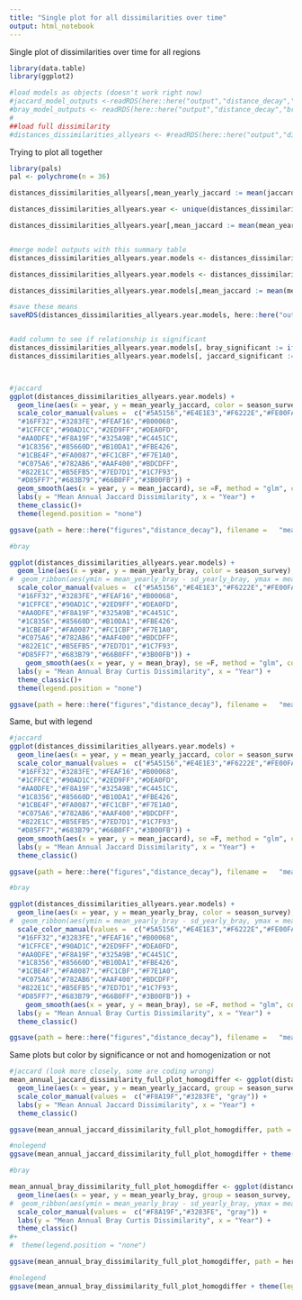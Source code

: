 ```yaml
---
title: "Single plot for all dissimilarities over time"
output: html_notebook
---
```


Single plot of dissimilarities over time for all regions

```r
library(data.table)
library(ggplot2)

#load models as objects (doesn't work right now)
#jaccard_model_outputs <-readRDS(here::here("output","distance_decay","jaccard_model_outputs.rds"))
#bray_model_outputs <- readRDS(here::here("output","distance_decay","bray_model_outputs.rds"))
#
##load full dissimilarity 
#distances_dissimilarities_allyears <- #readRDS(here::here("output","distance_decay","distances_dissimilarities_allyears.rds"))
```


Trying to plot all together
```r

library(pals)
pal <- polychrome(n = 36)

distances_dissimilarities_allyears[,mean_yearly_jaccard := mean(jaccard_dissimilarity_turnover),.(year, season_survey)][,mean_yearly_bray := mean(bray_curtis_dissimilarity_balanced),.(year, season_survey)][,sd_yearly_jaccard := sd(jaccard_dissimilarity_turnover),.(year, season_survey)][,sd_yearly_bray := sd(bray_curtis_dissimilarity_balanced),.(year, season_survey)]

distances_dissimilarities_allyears.year <- unique(distances_dissimilarities_allyears[,.(year, season_survey, season, survey, mean_yearly_jaccard, sd_yearly_jaccard, mean_yearly_bray, sd_yearly_bray)])

distances_dissimilarities_allyears.year[,mean_jaccard := mean(mean_yearly_jaccard),.(year)][,mean_bray := mean(mean_yearly_bray),.(year)]


#merge model outputs with this summary table
distances_dissimilarities_allyears.year.models <- distances_dissimilarities_allyears.year[jaccard_model_outputs, on = c("survey", "season", "season_survey")]

distances_dissimilarities_allyears.year.models <- distances_dissimilarities_allyears.year.models[bray_model_outputs, on = c("survey", "season", "season_survey")]

distances_dissimilarities_allyears.year.models[,mean_jaccard := mean(mean_yearly_jaccard),.(year)][,mean_bray := mean(mean_yearly_bray),.(year)]

#save these means
saveRDS(distances_dissimilarities_allyears.year.models, here::here("output","distance_decay","distances_dissimilarities_allyears.year.models.rds"))


#add column to see if relationship is significant
distances_dissimilarities_allyears.year.models[, bray_significant := ifelse(bray_coef_pvalue<0.05, T,F)][,homog_differ_bray := ifelse(bray_coef > 0 & bray_significant == T, "Differentiation", ifelse(bray_coef < 0 & bray_significant == T, "Homogenization", "No Significant Change"))]
distances_dissimilarities_allyears.year.models[, jaccard_significant := ifelse(jaccard_coef_pvalue<0.05, T,F)][,homog_differ_jaccard := ifelse(jaccard_coef > 0 & jaccard_significant == T, "Differentiation", ifelse(jaccard_coef < 0 & jaccard_significant == T, "Homogenization", "No Significant Change"))]



#jaccard
ggplot(distances_dissimilarities_allyears.year.models) +
  geom_line(aes(x = year, y = mean_yearly_jaccard, color = season_survey), se = F, method = "glm",size = 0.5, alpha = 0.5,  stat = "smooth") +
  scale_color_manual(values =  c("#5A5156","#E4E1E3","#F6222E","#FE00FA", 
  "#16FF32","#3283FE","#FEAF16","#B00068", 
  "#1CFFCE","#90AD1C","#2ED9FF","#DEA0FD", 
  "#AA0DFE","#F8A19F","#325A9B","#C4451C", 
  "#1C8356","#85660D","#B10DA1","#FBE426", 
  "#1CBE4F","#FA0087","#FC1CBF","#F7E1A0", 
  "#C075A6","#782AB6","#AAF400","#BDCDFF", 
  "#822E1C","#B5EFB5","#7ED7D1","#1C7F93", 
  "#D85FF7","#683B79","#66B0FF","#3B00FB")) +
  geom_smooth(aes(x = year, y = mean_jaccard), se =F, method = "glm", color  ="black") +
  labs(y = "Mean Annual Jaccard Dissimilarity", x = "Year") +
  theme_classic()+
  theme(legend.position = "none")

ggsave(path = here::here("figures","distance_decay"), filename =   "mean_annual_jaccard_dissimilarity_full_plot.jpg",  width = 8, height = 4, unit = "in")

#bray

ggplot(distances_dissimilarities_allyears.year.models) +
  geom_line(aes(x = year, y = mean_yearly_bray, color = season_survey), se = F, method = "glm",size = 0.5, alpha = 0.5,  stat  =  "smooth") +
#  geom_ribbon(aes(ymin = mean_yearly_bray - sd_yearly_bray, ymax = mean_yearly_bray + sd_yearly_bray)) +
  scale_color_manual(values =  c("#5A5156","#E4E1E3","#F6222E","#FE00FA", 
  "#16FF32","#3283FE","#FEAF16","#B00068", 
  "#1CFFCE","#90AD1C","#2ED9FF","#DEA0FD", 
  "#AA0DFE","#F8A19F","#325A9B","#C4451C", 
  "#1C8356","#85660D","#B10DA1","#FBE426", 
  "#1CBE4F","#FA0087","#FC1CBF","#F7E1A0", 
  "#C075A6","#782AB6","#AAF400","#BDCDFF", 
  "#822E1C","#B5EFB5","#7ED7D1","#1C7F93", 
  "#D85FF7","#683B79","#66B0FF","#3B00FB")) +
    geom_smooth(aes(x = year, y = mean_bray), se =F, method = "glm", color  ="black") +
  labs(y = "Mean Annual Bray Curtis Dissimilarity", x = "Year") +
  theme_classic()+
  theme(legend.position = "none")

ggsave(path = here::here("figures","distance_decay"), filename =   "mean_annual_bray_dissimilarity_full_plot.jpg",  width = 8, height = 4, unit = "in")
```

Same, but with legend
```r
#jaccard
ggplot(distances_dissimilarities_allyears.year.models) +
  geom_line(aes(x = year, y = mean_yearly_jaccard, color = season_survey), se = F, method = "glm",size = 0.5, alpha = 0.5,  stat = "smooth") +
  scale_color_manual(values =  c("#5A5156","#E4E1E3","#F6222E","#FE00FA", 
  "#16FF32","#3283FE","#FEAF16","#B00068", 
  "#1CFFCE","#90AD1C","#2ED9FF","#DEA0FD", 
  "#AA0DFE","#F8A19F","#325A9B","#C4451C", 
  "#1C8356","#85660D","#B10DA1","#FBE426", 
  "#1CBE4F","#FA0087","#FC1CBF","#F7E1A0", 
  "#C075A6","#782AB6","#AAF400","#BDCDFF", 
  "#822E1C","#B5EFB5","#7ED7D1","#1C7F93", 
  "#D85FF7","#683B79","#66B0FF","#3B00FB")) +
  geom_smooth(aes(x = year, y = mean_jaccard), se =F, method = "glm", color  ="black") +
  labs(y = "Mean Annual Jaccard Dissimilarity", x = "Year") +
  theme_classic()

ggsave(path = here::here("figures","distance_decay"), filename =   "mean_annual_jaccard_dissimilarity_full_plot_wlegend.jpg")

#bray

ggplot(distances_dissimilarities_allyears.year.models) +
  geom_line(aes(x = year, y = mean_yearly_bray, color = season_survey), se = F, method = "glm",size = 0.5, alpha = 0.5,  stat  =  "smooth") +
#  geom_ribbon(aes(ymin = mean_yearly_bray - sd_yearly_bray, ymax = mean_yearly_bray + sd_yearly_bray)) +
  scale_color_manual(values =  c("#5A5156","#E4E1E3","#F6222E","#FE00FA", 
  "#16FF32","#3283FE","#FEAF16","#B00068", 
  "#1CFFCE","#90AD1C","#2ED9FF","#DEA0FD", 
  "#AA0DFE","#F8A19F","#325A9B","#C4451C", 
  "#1C8356","#85660D","#B10DA1","#FBE426", 
  "#1CBE4F","#FA0087","#FC1CBF","#F7E1A0", 
  "#C075A6","#782AB6","#AAF400","#BDCDFF", 
  "#822E1C","#B5EFB5","#7ED7D1","#1C7F93", 
  "#D85FF7","#683B79","#66B0FF","#3B00FB")) +
    geom_smooth(aes(x = year, y = mean_bray), se =F, method = "glm", color  ="black") +
  labs(y = "Mean Annual Bray Curtis Dissimilarity", x = "Year") +
  theme_classic()

ggsave(path = here::here("figures","distance_decay"), filename =   "mean_annual_bray_dissimilarity_full_plot_wlegend.jpg")
```

Same plots but color by significance or not and homogenization or not

```r
#jaccard (look more closely, some are coding wrong)
mean_annual_jaccard_dissimilarity_full_plot_homogdiffer <- ggplot(distances_dissimilarities_allyears.year.models) +
  geom_line(aes(x = year, y = mean_yearly_jaccard, group = season_survey, color = homog_differ_jaccard), se = F, method = "glm",size = 0.5,  stat = "smooth") +
  scale_color_manual(values =  c("#F8A19F","#3283FE", "gray")) +
  labs(y = "Mean Annual Jaccard Dissimilarity", x = "Year") +
  theme_classic()

ggsave(mean_annual_jaccard_dissimilarity_full_plot_homogdiffer, path = here::here("figures","distance_decay"), filename =   "mean_annual_jaccard_dissimilarity_full_plot_homogdiffer.jpg",  width = 8, height = 4, unit = "in")

#nolegend
ggsave(mean_annual_jaccard_dissimilarity_full_plot_homogdiffer + theme(legend.position = "none"), path = here::here("figures","distance_decay"), filename =   "mean_annual_jaccard_dissimilarity_full_plot_homogdiffer_nolegend.jpg",  width = 8, height = 4, unit = "in")

#bray

mean_annual_bray_dissimilarity_full_plot_homogdiffer <- ggplot(distances_dissimilarities_allyears.year.models) +
  geom_line(aes(x = year, y = mean_yearly_bray, group = season_survey, color = homog_differ_bray), se = F, method = "glm",size = 0.5, alpha = 0.5,  stat  =  "smooth") +
#  geom_ribbon(aes(ymin = mean_yearly_bray - sd_yearly_bray, ymax = mean_yearly_bray + sd_yearly_bray)) +
  scale_color_manual(values =  c("#F8A19F","#3283FE", "gray")) +
  labs(y = "Mean Annual Bray Curtis Dissimilarity", x = "Year") +
  theme_classic()
#+
#  theme(legend.position = "none")

ggsave(mean_annual_bray_dissimilarity_full_plot_homogdiffer, path = here::here("figures","distance_decay"), filename =   "mean_annual_bray_dissimilarity_full_plot_homogdiffer.jpg",  width = 8, height = 4, unit = "in")

#nolegend
ggsave(mean_annual_bray_dissimilarity_full_plot_homogdiffer + theme(legend.position = "none"), path = here::here("figures","distance_decay"), filename =   "mean_annual_bray_dissimilarity_full_plot_homogdiffer_nolegend.jpg",  width = 8, height = 4, unit = "in")
```

